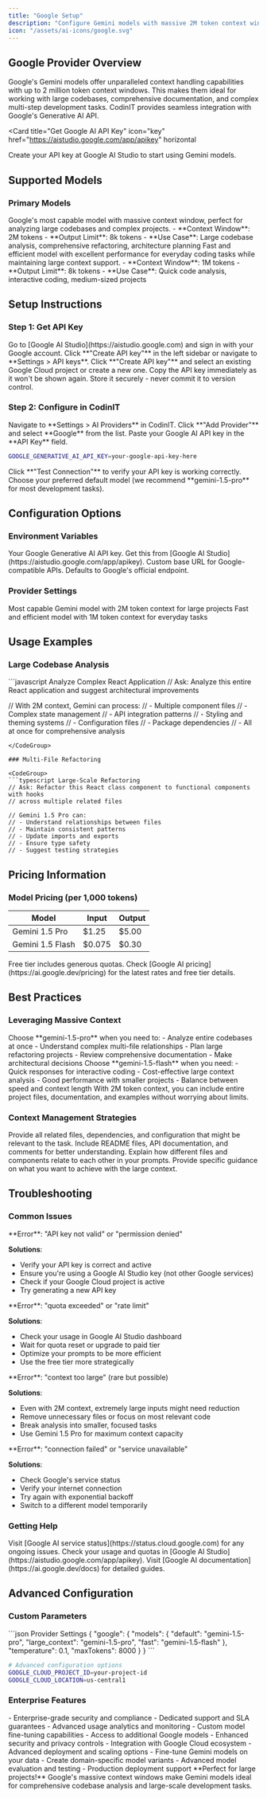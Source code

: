 ```yaml
---
title: "Google Setup"
description: "Configure Gemini models with massive 2M token context windows for handling large codebases"
icon: "/assets/ai-icons/google.svg"
---
```


## Google Provider Overview

Google's Gemini models offer unparalleled context handling capabilities with up to 2 million token context windows. This makes them ideal for working with large codebases, comprehensive documentation, and complex multi-step development tasks. CodinIT provides seamless integration with Google's Generative AI API.

<Card
  title="Get Google AI API Key"
  icon="key"
  href="https://aistudio.google.com/app/apikey"
  horizontal
>
  Create your API key at Google AI Studio to start using Gemini models.
</Card>

## Supported Models

### Primary Models

<ParamField name="gemini-1.5-pro" type="chat">
  Google's most capable model with massive context window, perfect for analyzing large codebases and complex projects.
  - **Context Window**: 2M tokens
  - **Output Limit**: 8k tokens
  - **Use Case**: Large codebase analysis, comprehensive refactoring, architecture planning
</ParamField>

<ParamField name="gemini-1.5-flash" type="chat">
  Fast and efficient model with excellent performance for everyday coding tasks while maintaining large context support.
  - **Context Window**: 1M tokens
  - **Output Limit**: 8k tokens
  - **Use Case**: Quick code analysis, interactive coding, medium-sized projects
</ParamField>

## Setup Instructions

### Step 1: Get API Key

<Steps>
<Step title="Visit Google AI Studio">
  Go to [Google AI Studio](https://aistudio.google.com) and sign in with your Google account.
</Step>

<Step title="Create API Key">
  Click **"Create API key"** in the left sidebar or navigate to **Settings > API keys**.
</Step>

<Step title="Generate Key">
  Click **"Create API key"** and select an existing Google Cloud project or create a new one.
</Step>

<Step title="Copy and Store Key">
  <Warning>
    Copy the API key immediately as it won't be shown again. Store it securely - never commit it to version control.
  </Warning>
</Step>
</Steps>

### Step 2: Configure in CodinIT

<Steps>
<Step title="Open Settings">
  Navigate to **Settings > AI Providers** in CodinIT.
</Step>

<Step title="Add Google Provider">
  Click **"Add Provider"** and select **Google** from the list.
</Step>

<Step title="Enter API Key">
  Paste your Google AI API key in the **API Key** field.

  ```bash
  GOOGLE_GENERATIVE_AI_API_KEY=your-google-api-key-here
  ```
</Step>

<Step title="Test Connection">
  Click **"Test Connection"** to verify your API key is working correctly.
</Step>

<Step title="Set Default Model">
  Choose your preferred default model (we recommend **gemini-1.5-pro** for most development tasks).
</Step>
</Steps>

## Configuration Options

### Environment Variables

<ParamField name="GOOGLE_GENERATIVE_AI_API_KEY" type="string" required>
  Your Google Generative AI API key. Get this from [Google AI Studio](https://aistudio.google.com/app/apikey).
</ParamField>

<ParamField name="GOOGLE_BASE_URL" type="string">
  Custom base URL for Google-compatible APIs. Defaults to Google's official endpoint.
</ParamField>

### Provider Settings

<Expandable title="Available Models">
  <ResponseField name="gemini-1.5-pro" type="string">
    Most capable Gemini model with 2M token context for large projects
  </ResponseField>

  <ResponseField name="gemini-1.5-flash" type="string">
    Fast and efficient model with 1M token context for everyday tasks
  </ResponseField>
</Expandable>

## Usage Examples

### Large Codebase Analysis

<CodeGroup>
```javascript Analyze Complex React Application
// Ask: Analyze this entire React application and suggest architectural improvements

// With 2M context, Gemini can process:
// - Multiple component files
// - Complex state management
// - API integration patterns
// - Styling and theming systems
// - Configuration files
// - Package dependencies
// - All at once for comprehensive analysis
```
</CodeGroup>

### Multi-File Refactoring

<CodeGroup>
```typescript Large-Scale Refactoring
// Ask: Refactor this React class component to functional components with hooks
// across multiple related files

// Gemini 1.5 Pro can:
// - Understand relationships between files
// - Maintain consistent patterns
// - Update imports and exports
// - Ensure type safety
// - Suggest testing strategies
```
</CodeGroup>

## Pricing Information

### Model Pricing (per 1,000 tokens)

| Model | Input | Output |
|-------|-------|--------|
| Gemini 1.5 Pro | $1.25 | $5.00 |
| Gemini 1.5 Flash | $0.075 | $0.30 |

<Note>
  Free tier includes generous quotas. Check [Google AI pricing](https://ai.google.dev/pricing) for the latest rates and free tier details.
</Note>

## Best Practices

### Leveraging Massive Context

<Steps>
<Step title="Use Gemini 1.5 Pro for Large Projects">
  Choose **gemini-1.5-pro** when you need to:
  - Analyze entire codebases at once
  - Understand complex multi-file relationships
  - Plan large refactoring projects
  - Review comprehensive documentation
  - Make architectural decisions
</Step>

<Step title="Use Gemini 1.5 Flash for Speed">
  Choose **gemini-1.5-flash** when you need:
  - Quick responses for interactive coding
  - Cost-effective large context analysis
  - Good performance with smaller projects
  - Balance between speed and context length
</Step>

<Step title="Optimize Context Usage">
  <Tip>
    With 2M token context, you can include entire project files, documentation, and examples without worrying about limits.
  </Tip>
</Step>
</Steps>

### Context Management Strategies

<CardGroup cols={2}>
  <Card title="Include Relevant Files" icon="files">
    Provide all related files, dependencies, and configuration that might be relevant to the task.
  </Card>
  <Card title="Add Documentation" icon="book">
    Include README files, API documentation, and comments for better understanding.
  </Card>
  <Card title="Specify Relationships" icon="git-branch">
    Explain how different files and components relate to each other in your prompts.
  </Card>
  <Card title="Use Clear Instructions" icon="target">
    Provide specific guidance on what you want to achieve with the large context.
  </Card>
</CardGroup>

## Troubleshooting

### Common Issues

<AccordionGroup>
<Accordion title="API Key Issues">
  **Error**: "API key not valid" or "permission denied"

  **Solutions**:
  - Verify your API key is correct and active
  - Ensure you're using a Google AI Studio key (not other Google services)
  - Check if your Google Cloud project is active
  - Try generating a new API key
</Accordion>

<Accordion title="Quota Exceeded">
  **Error**: "quota exceeded" or "rate limit"

  **Solutions**:
  - Check your usage in Google AI Studio dashboard
  - Wait for quota reset or upgrade to paid tier
  - Optimize your prompts to be more efficient
  - Use the free tier more strategically
</Accordion>

<Accordion title="Model Context Limits">
  **Error**: "context too large" (rare but possible)

  **Solutions**:
  - Even with 2M context, extremely large inputs might need reduction
  - Remove unnecessary files or focus on most relevant code
  - Break analysis into smaller, focused tasks
  - Use Gemini 1.5 Pro for maximum context capacity
</Accordion>

<Accordion title="Connection Errors">
  **Error**: "connection failed" or "service unavailable"

  **Solutions**:
  - Check Google's service status
  - Verify your internet connection
  - Try again with exponential backoff
  - Switch to a different model temporarily
</Accordion>
</AccordionGroup>

### Getting Help

<Steps>
<Step title="Check Google AI Status">
  Visit [Google AI service status](https://status.cloud.google.com) for any ongoing issues.
</Step>

<Step title="Review Quotas">
  Check your usage and quotas in [Google AI Studio](https://aistudio.google.com/app/apikey).
</Step>

<Step title="Consult Documentation">
  Visit [Google AI documentation](https://ai.google.dev/docs) for detailed guides.
</Step>
</Steps>

## Advanced Configuration

### Custom Parameters

<CodeGroup>
```json Provider Settings
{
  "google": {
    "models": {
      "default": "gemini-1.5-pro",
      "large_context": "gemini-1.5-pro",
      "fast": "gemini-1.5-flash"
    },
    "temperature": 0.1,
    "maxTokens": 8000
  }
}
```

```bash Environment Variables
# Advanced configuration options
GOOGLE_CLOUD_PROJECT_ID=your-project-id
GOOGLE_CLOUD_LOCATION=us-central1
```
</CodeGroup>

### Enterprise Features

<AccordionGroup>
<Accordion title="Google Cloud Integration">
  - Enterprise-grade security and compliance
  - Dedicated support and SLA guarantees
  - Advanced usage analytics and monitoring
  - Custom model fine-tuning capabilities
</Accordion>

<Accordion title="Vertex AI">
  - Access to additional Google models
  - Enhanced security and privacy controls
  - Integration with Google Cloud ecosystem
  - Advanced deployment and scaling options
</Accordion>

<Accordion title="Custom Model Training">
  - Fine-tune Gemini models on your data
  - Create domain-specific model variants
  - Advanced model evaluation and testing
  - Production deployment support
</Accordion>
</AccordionGroup>

<Note>
  **Perfect for large projects!** Google's massive context windows make Gemini models ideal for comprehensive codebase analysis and large-scale development tasks.
</Note>
